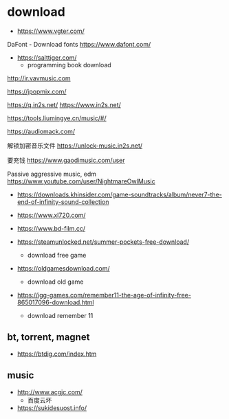 # download

- https://www.vgter.com/

DaFont - Download fonts
https://www.dafont.com/

- https://salttiger.com/
  - programming book download

http://ir.vavmusic.com

https://jpopmix.com/

https://q.in2s.net/
https://www.in2s.net/

https://tools.liumingye.cn/music/#/

https://audiomack.com/

解锁加密音乐文件
https://unlock-music.in2s.net/


要充钱
https://www.gaodimusic.com/user

Passive aggressive music, edm
https://www.youtube.com/user/NightmareOwlMusic

- https://downloads.khinsider.com/game-soundtracks/album/never7-the-end-of-infinity-sound-collection

- https://www.xl720.com/

- https://www.bd-film.cc/

- https://steamunlocked.net/summer-pockets-free-download/

  - download free game

- https://oldgamesdownload.com/

  - download old game

- https://igg-games.com/remember11-the-age-of-infinity-free-865017096-download.html
  - download remember 11

## bt, torrent, magnet

- https://btdig.com/index.htm

## music

- http://www.acgjc.com/
  - 百度云坏
- https://sukidesuost.info/
